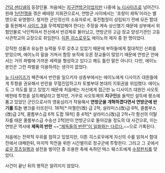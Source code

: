 [[건담 센티넬]]의 등장인물. 
처음에는 [[지구연방군]]이었지만 나중에 [[뉴 디사이즈]]로 넘어간다.
원래 [[1년전쟁]]을 겪은 베테랑 지휘관으로서, 연방군 사이에서는 '호랑이 제독'이라는 별명으로 유명했다. 철저한 군인정신의 소유자로서, 휴전협정이 성립되기 전에 모든 함대를 동원해서 [[사이드 3]]을 무력제압해야 한다는 주장을 계속 상신했기 때문에 상부에서 위험인물로 낙인찍혀서 전선에서 반강제로 물러났고, 연방군의 고급 장교 양성기관인 고등사관학교의 교장으로 취임한다. [[이튼 히스로우]]도 에이노의 제자 중 한 명이었다.

강직한 성품과 유능한 능력을 두루 갖추고 있었기 때문에 부하들에게 절대적인 신뢰를 받았으며, 에이노의 밑을 거쳐서 함장 보직에 오른 장교들이 많았기 때문에 연방군 안에서는 거의 파벌에 가까운 세력을 형성하고 있다고 해도 틀린 말은 아니다. 다만, 에이노 본인은 그런 파벌을 이용하려는 생각이 없었다.

[[뉴 디사이즈]]가 페즌에서 반란을 일으키자 상층부에서는 에이노에게 디사이즈 대원들에게 투항을 권유해서 반란을 무혈진압하고자 토벌부대 본대의 지휘권을 위임했다. 에이노도 그 의도를 알고 있었기 때문에 처음에는 자신에게 접근한 뉴 디사이즈 대원인 사오토메한테 투항을 설득해달라고 했지만, 거꾸로 사오토메의 '''지구인'''을 들먹인 설득에 평소에 품고 있었던 군인으로서의 영웅심리가 작용해서 '''연방군을 개혁하겠다면서 연방군에 반기를 드는''' 병크를 터뜨린다. 18척[* 마젤란(改) 급 2척, 살라미스(改)급 8척, 콜롬부스(改)급 2척, 콜롬부스급 6척 도합 18척] 중 4척[* 살라미스(改)급 2척+각 함선의 이탈자를 태운 콜롬부스급 수송선 2척]만이 연방군으로 돌아갔을 정도의 대 사건으로, 이는 연방군 역사에 '''제독의 반란''' ~~[["제독들의 반란"이 일화와는 다르다.]]~~으로 기록된다. 

처음에는 전략적 우위를 점하고 있었지만, 이튼 히스로우에게 자신의 수를 읽혀서 함대전에서 대패한뒤, 마지막 작전을 위한 시간벌이로 정규군에 투항한다. 그리고 그 곳에서 [[료우 루츠]]일행과 설전을 벌이던 중 조용한 축에 속하던 텍스 웨스트에게 [[수정]]펀치를 맞았다. 

사건이 끝난 뒤의 행적은 알려지지 않았다.
